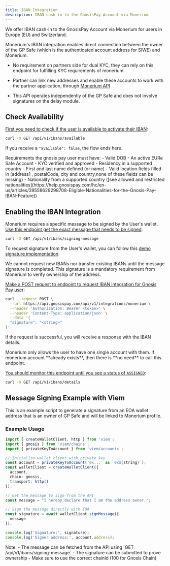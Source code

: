 ```yaml
---
title: IBAN Integration
description: IBAN cash-in to the GnosisPay Account via Monerium
---
```


We offer IBAN cash-in to the GnosisPay Account via Monerium for users in Europe (EU) and Switzerland.

Monerium's IBAN integration enables direct connection between the owner of the GP Safe (which is the authenticated account address for SIWE) and Monerium.

- No requirement on partners side for dual KYC, they can rely on this endpoint for fulfilling KYC requirements of monerium.

- Partner can link new addresses and enable these accounts to work with the partner application, through [Monerium API](https://monerium.dev/api-docs/v2)

- This API operates independently of the GP Safe and does not involve signatures on the delay module.



## Check Availability

[First you need to check if the user is available to activate their IBAN](/api-reference/iban/check-iban-availability):

```bash cURL
curl -X GET /api/v1/ibans/available
```

If you receive a `"available": false`, the flow ends here.

<Warning>
Requirements the gnosis pay user must have:
- Valid DOB
- An active EURe Safe Account
- KYC verified and approved
- Residency in a supported country
- First and last name defined (or name)
- Valid location fields filled in (address1 , postalCode, city and country,none of these fields can be missing)
- Nationality from a supported country ([see allowed and restricted nationalities](https://help.gnosispay.com/hc/en-us/articles/39558629298708-Eligible-Nationalities-for-the-Gnosis-Pay-IBAN-Feature))
</Warning>

## Enabling the IBAN Integration


<Steps titleSize="h3">
<Step title="Signing the Monerium message">

Monerium requires a specific message to be signed by the User's wallet.
[Use this endpoint get the exact message that needs to be signed](/api-reference/iban/get-the-message-that-needs-to-be-signed-for-iban-activation):

```bash cURL
curl -X GET /api/v1/ibans/signing-message
```

To request signature from the User's wallet, you can follow this [demo signature implementation](#message-signing-example-with-viem).

<Warning>
We cannot request new IBANs nor transfer existing IBANs until the message signature is completed. This signature is a mandatory requirement from Monerium to verify ownership of the address.
</Warning>

</Step>

<Step title="Request the IBAN from Monerium">

[Make a POST request to endpoint to request IBAN integration for Gnosis Pay user](https://docs.gnosispay.com/api-reference/iban/create-a-new-monerium-integration):

```bash cURL
curl --request POST \
  --url https://api.gnosispay.com/api/v1/integrations/monerium \
  --header 'Authorization: Bearer <token>' \
  --header 'Content-Type: application/json' \
  --data '{
  "signature": "<string>"
}'
```
If the request is successful, you will receive a response with the IBAN details.

<Warning>
Monerium only allows the user to have one single account with them. If monerium account **already exists**, then there is **no need** to call this endpoint.
</Warning>

</Step>

<Step title="Get the IBAN number, BIC, Status and Connected Blockchain Address where funds are sent">

[You should monitor this endpoint until you see a status of `ASSIGNED`](/api-reference/iban/retrieve-iban-details):

```bash cURL
curl -X GET /api/v1/ibans/details
```
</Step>

</Steps>

## Message Signing Example with Viem

This is an example script to generate a signature from an EOA wallet address that is an owner of GP Safe and will be linked to Monerium profile.

### Example Usage

```typescript
import { createWalletClient, http } from 'viem';
import { gnosis } from 'viem/chains';
import { privateKeyToAccount } from 'viem/accounts';

// Initialize wallet client with private key
const account = privateKeyToAccount('0x...' as `0x${string}`);
const walletClient = createWalletClient({
  account,
  chain: gnosis,
  transport: http()
});

// Get the message to sign from the API
const message = "I hereby declare that I am the address owner.";

// Sign the message directly with EOA
const signature = await walletClient.signMessage({
  message
});

console.log('Signature:', signature);
console.log('Signer address:', account.address);
```

<Info>
Note:
- The message can be fetched from the API using `GET /api/v1/ibans/signing-message`
- The signature can be submitted to prove ownership
- Make sure to use the correct chainId (100 for Gnosis Chain)
</Info>
